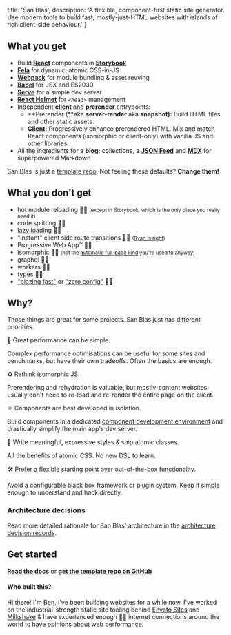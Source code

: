 
  title: 'San Blas',
  description: 'A flexible, component-first static site generator. Use modern tools to build fast, mostly-just-HTML websites with islands of rich client-side behaviour.'
}

## What you get

- Build **[React](https://reactjs.org/)** components in **[Storybook](https://storybook.js.org/)**
- **[Fela](http://fela.js.org/)** for dynamic, atomic CSS-in-JS
- **[Webpack](https://webpack.js.org/)** for module bundling & asset revving
- **[Babel](https://babeljs.io/)** for JSX and ES2030
- **[Serve](https://github.com/zeit/serve)** for a simple dev server
- **[React Helmet](https://github.com/nfl/react-helmet)** for `<head>` management
- Independent **client** and **prerender** entrypoints:
  - **Prerender (**aka **server-render** aka **snapshot):** Build HTML files and other static assets
  - **Client:** Progressively enhance prerendered HTML. Mix and match React components (isomorphic or client-only) with vanilla JS and other libraries
- All the ingredients for a **blog:** collections, a **[JSON Feed](https://jsonfeed.org/)** and **[MDX](https://mdxjs.com/)** for superpowered Markdown

San Blas is just a [template repo](https://github.blog/2019-06-06-generate-new-repositories-with-repository-templates/). Not feeling these defaults? **Change them!**

## What you don't get

- hot module reloading 🙅‍♀️ <small>(except in Storybook, which is the only place you really need it)</small>
- code splitting 🙅‍♀️
- [lazy loading](https://www.bensmithett.com/an-argument-against-lazy-loading/) 🙅‍♀️
- "instant" client side route transitions 🙅‍♀️ <small>([Ryan is right](https://twitter.com/ryanflorence/status/1186515553285857280))</small>
- Progressive Web App™ 🙅‍♀️
- isomorphic 🙅‍♀️ <small>(not the [automatic full-page kind](https://github.com/bensmithett/sanblas/blob/docs/decisions/003_dont_default_to_full_page_isomophic_react.md) you're used to anyway)</small>
- graphql 🙅‍♀️
- workers 🙅‍♀️
- types 🙅‍♀️
- ["blazing fast"](https://github.com/search?q=blazing+fast) or ["zero config"](https://github.com/search?q=zero+config) 🙅‍♀️

## Why?

Those things are great for some projects. San Blas just has different priorities.

<Feature>🚀 Great performance can be simple.</Feature>

Complex performance optimisations can be useful for some sites and benchmarks, but have their own tradeoffs. Often the basics are enough.

<Feature>♻️ Rethink isomorphic JS.</Feature>

Prerendering and rehydration is valuable, but mostly-content websites usually don't need to re-load and re-render the entire page on the client.

<Feature>⚛️ Components are best developed in isolation.</Feature>

Build components in a dedicated [component development environment](https://storybook.js.org/) and drastically simplify the main app's dev server.

<Feature>🧬 Write meaningful, expressive styles & ship atomic classes.</Feature>

All the benefits of atomic CSS. No new <abbr title='Domain Specific Language'>DSL</abbr> to learn.

<Feature>🛠 Prefer a flexible starting point over out-of-the-box functionality.</Feature>

Avoid a configurable black box framework or plugin system. Keep it simple enough to understand and hack directly.

### Architecture decisions

Read more detailed rationale for San Blas' architecture in the [architecture decision records](https://github.com/bensmithett/sanblas/tree/docs/decisions).

## Get started

[**Read the docs**](/docs) or [**get the template repo on GitHub**](https://github.com/bensmithett/sanblas)

#### Who built this?

Hi there! I'm [Ben](https://www.bensmithett.com/), I've been building websites for a while now. I've worked on the industrial-strength static site tooling behind [Envato Sites](https://sites.envato.com/) and [Milkshake](https://milkshake.app/) & have experienced enough 💩🐌 internet connections around the world to have opinions about web performance.
